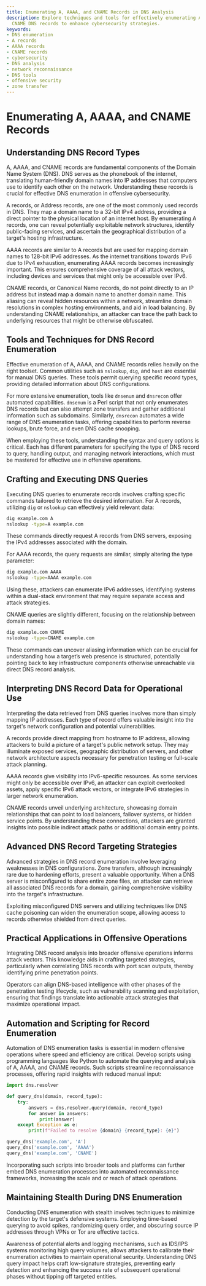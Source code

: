 ```yaml
---
title: Enumerating A, AAAA, and CNAME Records in DNS Analysis
description: Explore techniques and tools for effectively enumerating A, AAAA, and
  CNAME DNS records to enhance cybersecurity strategies.
keywords:
- DNS enumeration
- A records
- AAAA records
- CNAME records
- cybersecurity
- DNS analysis
- network reconnaissance
- DNS tools
- offensive security
- zone transfer
---
```


# Enumerating A, AAAA, and CNAME Records

## Understanding DNS Record Types

A, AAAA, and CNAME records are fundamental components of the Domain Name System (DNS). DNS serves as the phonebook of the internet, translating human-friendly domain names into IP addresses that computers use to identify each other on the network. Understanding these records is crucial for effective DNS enumeration in offensive cybersecurity.

A records, or Address records, are one of the most commonly used records in DNS. They map a domain name to a 32-bit IPv4 address, providing a direct pointer to the physical location of an internet host. By enumerating A records, one can reveal potentially exploitable network structures, identify public-facing services, and ascertain the geographical distribution of a target's hosting infrastructure.

AAAA records are similar to A records but are used for mapping domain names to 128-bit IPv6 addresses. As the internet transitions towards IPv6 due to IPv4 exhaustion, enumerating AAAA records becomes increasingly important. This ensures comprehensive coverage of all attack vectors, including devices and services that might only be accessible over IPv6.

CNAME records, or Canonical Name records, do not point directly to an IP address but instead map a domain name to another domain name. This aliasing can reveal hidden resources within a network, streamline domain resolutions in complex hosting environments, and aid in load balancing. By understanding CNAME relationships, an attacker can trace the path back to underlying resources that might be otherwise obfuscated.

## Tools and Techniques for DNS Record Enumeration

Effective enumeration of A, AAAA, and CNAME records relies heavily on the right toolset. Common utilities such as `nslookup`, `dig`, and `host` are essential for manual DNS queries. These tools permit querying specific record types, providing detailed information about DNS configurations.

For more extensive enumeration, tools like `dnsenum` and `dnsrecon` offer automated capabilities. `dnsenum` is a Perl script that not only enumerates DNS records but can also attempt zone transfers and gather additional information such as subdomains. Similarly, `dnsrecon` automates a wide range of DNS enumeration tasks, offering capabilities to perform reverse lookups, brute force, and even DNS cache snooping.

When employing these tools, understanding the syntax and query options is critical. Each has different parameters for specifying the type of DNS record to query, handling output, and managing network interactions, which must be mastered for effective use in offensive operations.

## Crafting and Executing DNS Queries

Executing DNS queries to enumerate records involves crafting specific commands tailored to retrieve the desired information. For A records, utilizing `dig` or `nslookup` can effectively yield relevant data:

```bash
dig example.com A
nslookup -type=A example.com
```

These commands directly request A records from DNS servers, exposing the IPv4 addresses associated with the domain.

For AAAA records, the query requests are similar, simply altering the type parameter:

```bash
dig example.com AAAA
nslookup -type=AAAA example.com
```

Using these, attackers can enumerate IPv6 addresses, identifying systems within a dual-stack environment that may require separate access and attack strategies.

CNAME queries are slightly different, focusing on the relationship between domain names:

```bash
dig example.com CNAME
nslookup -type=CNAME example.com
```

These commands can uncover aliasing information which can be crucial for understanding how a target’s web presence is structured, potentially pointing back to key infrastructure components otherwise unreachable via direct DNS record analysis.

## Interpreting DNS Record Data for Operational Use

Interpreting the data retrieved from DNS queries involves more than simply mapping IP addresses. Each type of record offers valuable insight into the target's network configuration and potential vulnerabilities.

A records provide direct mapping from hostname to IP address, allowing attackers to build a picture of a target's public network setup. They may illuminate exposed services, geographic distribution of servers, and other network architecture aspects necessary for penetration testing or full-scale attack planning.

AAAA records give visibility into IPv6-specific resources. As some services might only be accessible over IPv6, an attacker can exploit overlooked assets, apply specific IPv6 attack vectors, or integrate IPv6 strategies in larger network enumeration.

CNAME records unveil underlying architecture, showcasing domain relationships that can point to load balancers, failover systems, or hidden service points. By understanding these connections, attackers are granted insights into possible indirect attack paths or additional domain entry points.

## Advanced DNS Record Targeting Strategies

Advanced strategies in DNS record enumeration involve leveraging weaknesses in DNS configurations. Zone transfers, although increasingly rare due to hardening efforts, present a valuable opportunity. When a DNS server is misconfigured to share entire zone files, an attacker can retrieve all associated DNS records for a domain, gaining comprehensive visibility into the target's infrastructure.

Exploiting misconfigured DNS servers and utilizing techniques like DNS cache poisoning can widen the enumeration scope, allowing access to records otherwise shielded from direct queries.

## Practical Applications in Offensive Operations

Integrating DNS record analysis into broader offensive operations informs attack vectors. This knowledge aids in crafting targeted strategies, particularly when correlating DNS records with port scan outputs, thereby identifying prime penetration points.

Operators can align DNS-based intelligence with other phases of the penetration testing lifecycle, such as vulnerability scanning and exploitation, ensuring that findings translate into actionable attack strategies that maximize operational impact.

## Automation and Scripting for Record Enumeration

Automation of DNS enumeration tasks is essential in modern offensive operations where speed and efficiency are critical. Develop scripts using programming languages like Python to automate the querying and analysis of A, AAAA, and CNAME records. Such scripts streamline reconnaissance processes, offering rapid insights with reduced manual input:

```python
import dns.resolver

def query_dns(domain, record_type):
    try:
        answers = dns.resolver.query(domain, record_type)
        for answer in answers:
            print(answer)
    except Exception as e:
        print(f"Failed to resolve {domain} {record_type}: {e}")

query_dns('example.com', 'A')
query_dns('example.com', 'AAAA')
query_dns('example.com', 'CNAME')
```

Incorporating such scripts into broader tools and platforms can further embed DNS enumeration processes into automated reconnaissance frameworks, increasing the scale and or reach of attack operations.

## Maintaining Stealth During DNS Enumeration

Conducting DNS enumeration with stealth involves techniques to minimize detection by the target's defensive systems. Employing time-based querying to avoid spikes, randomizing query order, and obscuring source IP addresses through VPNs or Tor are effective tactics.

Awareness of potential alerts and logging mechanisms, such as IDS/IPS systems monitoring high query volumes, allows attackers to calibrate their enumeration activities to maintain operational security. Understanding DNS query impact helps craft low-signature strategies, preventing early detection and enhancing the success rate of subsequent operational phases without tipping off targeted entities.